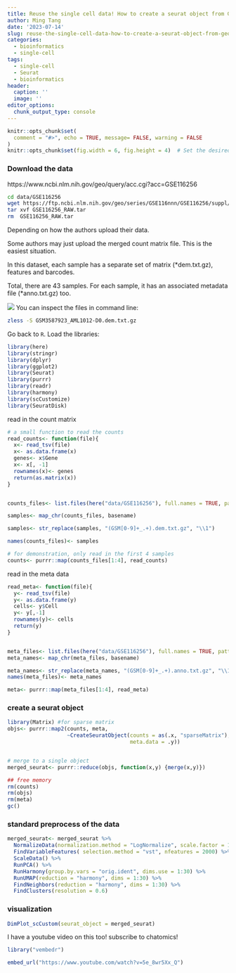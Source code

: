 ```yaml
---
title: Reuse the single cell data! How to create a seurat object from GEO datasets
author: Ming Tang
date: '2023-07-14'
slug: reuse-the-single-cell-data-how-to-create-a-seurat-object-from-geo-datasets
categories:
  - bioinformatics
  - single-cell
tags:
  - single-cell
  - Seurat
  - bioinformatics
header:
  caption: ''
  image: ''
editor_options: 
  chunk_output_type: console
---
```


```r
knitr::opts_chunk$set(
  comment = "#>", echo = TRUE, message= FALSE, warning = FALSE
)
knitr::opts_chunk$set(fig.width = 6, fig.height = 4)  # Set the desired width and height
```

### Download the data 

https://www.ncbi.nlm.nih.gov/geo/query/acc.cgi?acc=GSE116256

```bash
cd data/GSE116256
wget https://ftp.ncbi.nlm.nih.gov/geo/series/GSE116nnn/GSE116256/suppl/GSE116256_RAW.tar
tar xvf GSE116256_RAW.tar
rm  GSE116256_RAW.tar
```

Depending on how the authors upload their data. 

Some authors may just upload the merged count matrix file. This is the easiest situation. 

In this dataset, each sample has a separate set of matrix (*dem.txt.gz), features and barcodes. 

Total, there are 43 samples. For each sample, it has an associated metadata file (*anno.txt.gz) too.


![](/img/geo_data.png)
You can inspect the files in command line:
```bash
zless -S GSM3587923_AML1012-D0.dem.txt.gz
```


Go back to `R`.
Load the libraries:
```r
library(here)
library(stringr)
library(dplyr)
library(ggplot2)
library(Seurat)
library(purrr)
library(readr)
library(harmony)
library(scCustomize)
library(SeuratDisk)
```

read in the count matrix 

```r
# a small function to read the counts
read_counts<- function(file){
  x<- read_tsv(file)
  x<- as.data.frame(x)
  genes<- x$Gene
  x<- x[, -1]
  rownames(x)<- genes
  return(as.matrix(x))
}


counts_files<- list.files(here("data/GSE116256"), full.names = TRUE, pattern = "*dem.txt.gz")

samples<- map_chr(counts_files, basename) 

samples<- str_replace(samples, "(GSM[0-9]+_.+).dem.txt.gz", "\\1")

names(counts_files)<- samples

# for demonstration, only read in the first 4 samples
counts<- purrr::map(counts_files[1:4], read_counts)

```

read in the meta data 
```r
read_meta<- function(file){
  y<- read_tsv(file)
  y<- as.data.frame(y)
  cells<- y$Cell
  y<- y[,-1]
  rownames(y)<- cells
  return(y)
}


meta_files<- list.files(here("data/GSE116256"), full.names = TRUE, pattern = "*anno.txt.gz")
meta_names<- map_chr(meta_files, basename)

meta_names<- str_replace(meta_names, "(GSM[0-9]+_.+).anno.txt.gz", "\\1")
names(meta_files)<- meta_names

meta<- purrr::map(meta_files[1:4], read_meta)
```

### create a seurat object

```r
library(Matrix) #for sparse matrix
objs<- purrr::map2(counts, meta,  
                   ~CreateSeuratObject(counts = as(.x, "sparseMatrix"), 
                                       meta.data = .y))


# merge to a single object 
merged_seurat<- purrr::reduce(objs, function(x,y) {merge(x,y)})

## free memory
rm(counts)
rm(objs)
rm(meta)
gc()
```

### standard preprocess of the data 

```r
merged_seurat<- merged_seurat %>%
  NormalizeData(normalization.method = "LogNormalize", scale.factor = 10000) %>%
  FindVariableFeatures( selection.method = "vst", nfeatures = 2000) %>%
  ScaleData() %>%
  RunPCA() %>%
  RunHarmony(group.by.vars = "orig.ident", dims.use = 1:30) %>%
  RunUMAP(reduction = "harmony", dims = 1:30) %>%
  FindNeighbors(reduction = "harmony", dims = 1:30) %>% 
  FindClusters(resolution = 0.6)
```

### visualization

```r
DimPlot_scCustom(seurat_object = merged_seurat)
```

I have a youtube video on this too! subscribe to chatomics!

```r
library("vembedr")

embed_url("https://www.youtube.com/watch?v=5e_8wr5Xx_Q")
```


